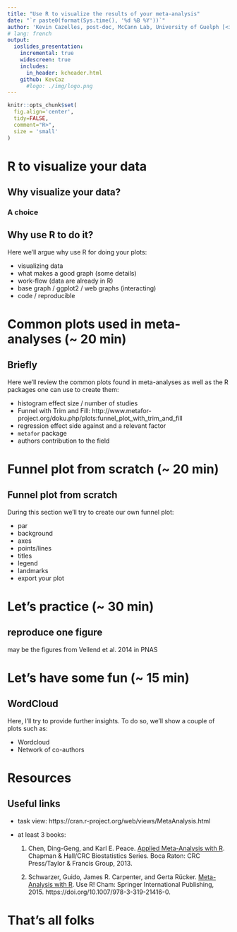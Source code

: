 ```yaml
---
title: "Use R to visualize the results of your meta-analysis"
date: "`r paste0(format(Sys.time(), '%d %B %Y'))`"
author: 'Kevin Cazelles, post-doc, McCann Lab, University of Guelph [<i class="fa fa-github" aria-hidden="true"></i>](https://github.com/KevCaz/graphsMetaAnalyses)'
# lang: french
output:
  ioslides_presentation:
    incremental: true
    widescreen: true
    includes:
      in_header: kcheader.html
    github: KevCaz
      #logo: ./img/logo.png
---
```





```r
knitr::opts_chunk$set(
  fig.align='center',
  tidy=FALSE,
  comment="R>",
  size = 'small'
)
```


# R to visualize your data  

## Why visualize your data?

### A choice



## Why use R to do it?


Here we'll argue why use R for doing your plots:

  - visualizing data  
  - what makes a good graph (some details)  
  - work-flow (data are already in R)
  - base graph / ggplot2 / web graphs (interacting)
  - code / reproducible

  <i class="fa fa-github" aria-hidden="true"></i>


# Common plots used in meta-analyses (~ 20 min)

## Briefly

Here we'll review the common plots found in meta-analyses as well as the R packages one can use to create them:

  - histogram effect size / number of studies   
  - Funnel with Trim and Fill:   http://www.metafor-project.org/doku.php/plots:funnel_plot_with_trim_and_fill   
  - regression effect side against and a relevant factor    
  - `metafor` package   
  - authors contribution to the field   


# Funnel plot from scratch (~ 20 min)

## Funnel plot from scratch

During this section we'll try to create our own funnel plot:

  - par
  - background
  - axes
  - points/lines
  - titles
  - legend
  - landmarks
  - export your plot

# Let's practice (~ 30 min)

## reproduce one figure

may be the figures from Vellend et al. 2014 in PNAS


# Let's have some fun (~ 15 min)

## WordCloud

Here, I'll try to provide further insights. To do so,
we'll show a couple of plots such as:

  - Wordcloud
  - Network of co-authors


# Resources

## Useful links

- task view: https://cran.r-project.org/web/views/MetaAnalysis.html
- at least 3 books:

  1. Chen, Ding-Geng, and Karl E. Peace. [Applied Meta-Analysis with R](https://www.crcpress.com/Applied-Meta-Analysis-with-R/Chen-Peace/p/book/9781466505995). Chapman & Hall/CRC Biostatistics Series. Boca Raton: CRC Press/Taylor & Francis Group, 2013.  

  2. Schwarzer, Guido, James R. Carpenter, and Gerta Rücker. [Meta-Analysis with R](http://www.springer.com/us/book/9783319214153). Use R! Cham: Springer International Publishing, 2015. https://doi.org/10.1007/978-3-319-21416-0.



# That's all folks



<!-- ## cool

<div class="centered">
This text is centered.
</div>

## cool2

<div class="columns-2">

  - Bullet 1
  - Bullet 2
  - Bullet 3
</div> -->
